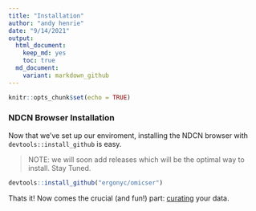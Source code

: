 ```yaml
---
title: "Installation"
author: "andy henrie"
date: "9/14/2021"
output:
  html_document: 
    keep_md: yes
    toc: true
  md_document:
    variant: markdown_github
---
```


```r
knitr::opts_chunk$set(echo = TRUE)
```

### NDCN Browser Installation

Now that we've set up our enviroment, installing the NDCN browser with `devtools::install_github` is easy.  

> NOTE: we will soon add releases which will be the optimal way to install. Stay Tuned.

```r
devtools::install_github("ergonyc/omicser")

```

Thats it!  Now comes the crucial (and fun!) part: [curating](03_data_curation.md) your data.

